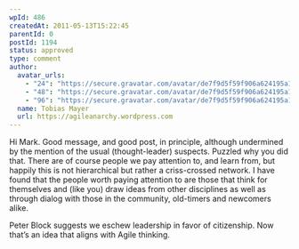 ```yaml
---
wpId: 486
createdAt: 2011-05-13T15:22:45
parentId: 0
postId: 1194
status: approved
type: comment
author:
  avatar_urls:
    - "24": "https://secure.gravatar.com/avatar/de7f9d5f59f906a624195a1eb9f3b6d9?s=24&d=mm&r=g"
    - "48": "https://secure.gravatar.com/avatar/de7f9d5f59f906a624195a1eb9f3b6d9?s=48&d=mm&r=g"
    - "96": "https://secure.gravatar.com/avatar/de7f9d5f59f906a624195a1eb9f3b6d9?s=96&d=mm&r=g"
  name: Tobias Mayer
  url: https://agileanarchy.wordpress.com
---
```


Hi Mark. Good message, and good post, in principle, although undermined by the mention of the usual (thought-leader) suspects. Puzzled why you did that. There are of course people we pay attention to, and learn from, but happily this is not hierarchical but rather a criss-crossed network. I have found that the people worth paying attention to are those that think for themselves and (like you) draw ideas from other disciplines as well as through dialog with those in the community, old-timers and newcomers alike.

Peter Block suggests we eschew leadership in favor of citizenship. Now that’s an idea that aligns with Agile thinking.